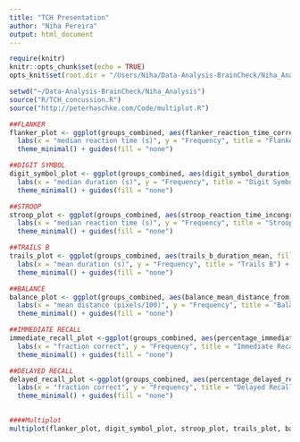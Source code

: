 ```yaml
---
title: "TCH Presentation"
author: "Niha Pereira"
output: html_document
---
```


```r
require(knitr)
knitr::opts_chunk$set(echo = TRUE)
opts_knit$set(root.dir = "/Users/Niha/Data-Analysis-BrainCheck/Niha_Analysis")
```

```r
setwd("~/Data-Analysis-BrainCheck/Niha_Analysis")
source("R/TCH_concussion.R")
source("http://peterhaschke.com/Code/multiplot.R")


```

```r

##FLANKER
flanker_plot <- ggplot(groups_combined, aes(flanker_reaction_time_correct_median, fill = group)) + geom_histogram(alpha = 0.5, breaks = seq(0,1.8, by = .1),aes(y = ..ncount..), position = 'identity', col = "black") +
  labs(x = "median reaction time (s)", y = "Frequency", title = "Flanker") +
  theme_minimal() + guides(fill = "none")

##DIGIT SYMBOL
digit_symbol_plot <- ggplot(groups_combined, aes(digit_symbol_duration_median, fill = group)) + geom_histogram(alpha = 0.5, breaks = seq(1.2,3.3, by = .1),aes(y = ..ncount..), position = 'identity', col = "black") +
  labs(x = "median duration (s)", y = "Frequency", title = "Digit Symbol") + 
  theme_minimal() + guides(fill = "none")

##STROOP
stroop_plot <- ggplot(groups_combined, aes(stroop_reaction_time_incongruent_median, fill = group)) + geom_histogram(alpha = 0.5, breaks = seq(1.5,4.5, by = .2),aes(y = ..ncount..), position = 'identity', col = "black") +
  labs(x = "median reaction time (s)", y = "Frequency", title = "Stroop") + 
  theme_minimal() + guides(fill = "none")

##TRAILS B
trails_plot <- ggplot(groups_combined, aes(trails_b_duration_mean, fill = group)) + geom_histogram(alpha = 0.5, breaks = seq(0,4.0, by = .2),aes(y = ..ncount..), position = 'identity', col = "black") +
  labs(x = "mean duration (s)", y = "Frequency", title = "Trails B") + 
  theme_minimal() + guides(fill = "none")

##BALANCE
balance_plot <- ggplot(groups_combined, aes(balance_mean_distance_from_center, fill = group)) + geom_histogram(alpha = 0.5, breaks = seq(0,500, by = 30),aes(y = ..ncount..), position = 'identity', col = "black") +
  labs(x = "mean distance (pixels/100)", y = "Frequency", title = "Balance") + 
  theme_minimal() + guides(fill = "none")

##IMMEDIATE RECALL
immediate_recall_plot <-ggplot(groups_combined, aes(percentage_immediate_recall_correct, fill = group)) + geom_histogram(alpha = 0.5, breaks = seq(.5,1, by = .03),aes(y = ..ncount..), position = 'identity', col = "black") +
  labs(x = "fraction correct", y = "Frequency", title = "Immediate Recall") + 
  theme_minimal() + guides(fill = "none")

##DELAYED RECALL
delayed_recall_plot <-ggplot(groups_combined, aes(percentage_delayed_recall_correct, fill = group)) + geom_histogram(alpha = 0.5, breaks = seq(.5,1, by = .03),aes(y = ..ncount..), position = 'identity', col = "black") +
  labs(x = "fraction correct", y = "Frequency", title = "Delayed Recall") + 
  theme_minimal() + guides(fill = "none")
  

####Multiplot
multiplot(flanker_plot, digit_symbol_plot, stroop_plot, trails_plot, balance_plot, immediate_recall_plot, delayed_recall_plot, layout = matrix(c(1,2,3,4,5,0,6,7,0), nrow = 3, byrow = TRUE)) 

```

